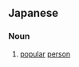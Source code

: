 ==Japanese==
{{ja-kanjitab|にん|き|もの|yomi=j}}

===Noun===
{{ja-noun|にんきもの|kyu=人氣者}}

# [[popular]] [[person]]